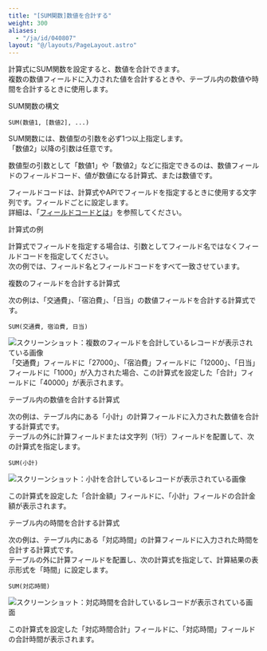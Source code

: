 ```yaml
---
title: "[SUM関数]数値を合計する"
weight: 300
aliases:
  - "/ja/id/040807"
layout: "@/layouts/PageLayout.astro"
---
```




計算式にSUM関数を設定すると、数値を合計できます。  
複数の数値フィールドに入力された値を合計するときや、テーブル内の数値や時間を合計するときに使用します。

<Heading id="autocalc_sum_function_10">SUM関数の構文</Heading>

```plaintext {copy=true}
SUM(数値1, [数値2], ...)

```

SUM関数には、数値型の引数を必ず1つ以上指定します。  
「数値2」以降の引数は任意です。

数値型の引数として「数値1」や「数値2」などに指定できるのは、数値フィールドのフィールドコード、値が数値になる計算式、または数値です。

<Note>

フィールドコードは、計算式やAPIでフィールドを指定するときに使用する文字列です。フィールドごとに設定します。  
詳細は、「[フィールドコードとは](/k/ja/id/040504.html)」を参照してください。

</Note>

<Heading id="autocalc_sum_function_20">計算式の例</Heading>

計算式でフィールドを指定する場合は、引数としてフィールド名ではなくフィールドコードを指定してください。  
次の例では、フィールド名とフィールドコードをすべて一致させています。

<Heading level={3} id="autocalc_sum_function_2010">複数のフィールドを合計する計算式</Heading>

次の例は、「交通費」、「宿泊費」、「日当」の数値フィールドを合計する計算式です。

```plaintext {copy=true}
SUM(交通費, 宿泊費, 日当)

```

<Img src="/k/kintone/img-ja/sum_function_01.png" alt="スクリーンショット：複数のフィールドを合計しているレコードが表示されている画像" />
「交通費」フィールドに「27000」、「宿泊費」フィールドに「12000」、「日当」フィールドに「1000」が入力された場合、この計算式を設定した「合計」フィールドに「40000」が表示されます。

<Heading level={3} id="autocalc_sum_function_2020">テーブル内の数値を合計する計算式</Heading>

次の例は、テーブル内にある「小計」の計算フィールドに入力された数値を合計する計算式です。  
テーブルの外に計算フィールドまたは文字列（1行）フィールドを配置して、次の計算式を指定します。

```plaintext {copy=true}
SUM(小計)

```

<Img src="/k/kintone/img-ja/sum_function_02.png" alt="スクリーンショット：小計を合計しているレコードが表示されている画像" />

この計算式を設定した「合計金額」フィールドに、「小計」フィールドの合計金額が表示されます。

<Heading level={3} id="autocalc_sum_function_2030">テーブル内の時間を合計する計算式</Heading>

次の例は、テーブル内にある「対応時間」の計算フィールドに入力された時間を合計する計算式です。  
テーブルの外に計算フィールドを配置し、次の計算式を指定して、計算結果の表示形式を「時間」に設定します。

```plaintext {copy=true}
SUM(対応時間)

```

<Img src="/k/kintone/img-ja/sum_function_03.png" alt="スクリーンショット：対応時間を合計しているレコードが表示されている画面" />

この計算式を設定した「対応時間合計」フィールドに、「対応時間」フィールドの合計時間が表示されます。
